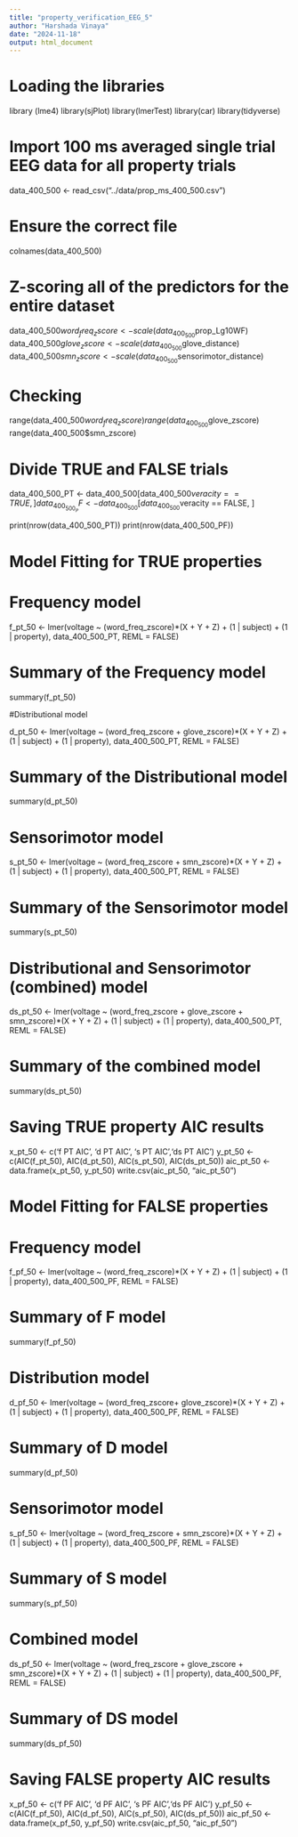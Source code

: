 ```yaml
---
title: "property_verification_EEG_5"
author: "Harshada Vinaya"
date: "2024-11-18"
output: html_document
---
```


# Loading the libraries 
library (lme4)
library(sjPlot)
library(lmerTest)
library(car)
library(tidyverse)

# Import 100 ms averaged single trial EEG data for all property trials
data_400_500 <- read_csv("../data/prop_ms_400_500.csv")

# Ensure the correct file
colnames(data_400_500)

# Z-scoring all of the predictors for the entire dataset
data_400_500$word_freq_zscore <- scale(data_400_500$prop_Lg10WF)
data_400_500$glove_zscore <- scale(data_400_500$glove_distance)
data_400_500$smn_zscore <- scale(data_400_500$sensorimotor_distance)


# Checking
range(data_400_500$word_freq_zscore)
range(data_400_500$glove_zscore)
range(data_400_500$smn_zscore)

# Divide TRUE and FALSE trials
data_400_500_PT <- data_400_500[data_400_500$veracity == TRUE, ]
data_400_500_PF <- data_400_500[data_400_500$veracity == FALSE, ]

print(nrow(data_400_500_PT))
print(nrow(data_400_500_PF))

###########################################################################

# Model Fitting for TRUE properties #

# Frequency model

f_pt_50 <- lmer(voltage ~ (word_freq_zscore)*(X + Y + Z) 
                + (1 | subject) 
                + (1 | property), 
                data_400_500_PT, REML = FALSE)

# Summary of the Frequency model 
summary(f_pt_50)

#Distributional model

d_pt_50 <- lmer(voltage ~ (word_freq_zscore + glove_zscore)*(X + Y + Z) 
                + (1 | subject) 
                + (1 | property), 
                data_400_500_PT, REML = FALSE)

# Summary of the Distributional model
summary(d_pt_50)


# Sensorimotor model

s_pt_50 <- lmer(voltage ~ (word_freq_zscore + smn_zscore)*(X + Y + Z) 
                + (1 | subject) 
                + (1 | property), 
                data_400_500_PT, REML = FALSE)

# Summary of the Sensorimotor model
summary(s_pt_50)

# Distributional and Sensorimotor (combined) model

ds_pt_50 <- lmer(voltage ~ (word_freq_zscore + 
                              glove_zscore + 
                              smn_zscore)*(X + Y + Z) 
                 + (1 | subject) 
                 + (1 | property), 
                 data_400_500_PT, REML = FALSE)

# Summary of the combined model
summary(ds_pt_50)


###############################################################

# Saving TRUE property AIC results

x_pt_50 <- c('f PT AIC', 'd PT AIC', 's PT AIC','ds PT AIC')
y_pt_50 <- c(AIC(f_pt_50), AIC(d_pt_50), AIC(s_pt_50), AIC(ds_pt_50))
aic_pt_50 <- data.frame(x_pt_50, y_pt_50)
write.csv(aic_pt_50, "aic_pt_50")

############################################################################

# Model Fitting for FALSE properties

# Frequency model

f_pf_50 <- lmer(voltage ~ (word_freq_zscore)*(X + Y + Z) 
                + (1 | subject) 
                + (1 | property), 
                data_400_500_PF, REML = FALSE)

# Summary of F model
summary(f_pf_50)


# Distribution model

d_pf_50 <- lmer(voltage ~ (word_freq_zscore+ glove_zscore)*(X + Y + Z) 
                + (1 | subject) 
                + (1 | property), 
                data_400_500_PF, REML = FALSE)

# Summary of D model
summary(d_pf_50)


# Sensorimotor model

s_pf_50 <- lmer(voltage ~ (word_freq_zscore + smn_zscore)*(X + Y + Z) 
                + (1 | subject) 
                + (1 | property), 
                data_400_500_PF, REML = FALSE)

# Summary of S model
summary(s_pf_50)


# Combined model

ds_pf_50 <- lmer(voltage ~ (word_freq_zscore +
                              glove_zscore + 
                              smn_zscore)*(X + Y + Z) 
                 + (1 | subject) 
                 + (1 | property), 
                 data_400_500_PF, REML = FALSE)

# Summary of DS model
summary(ds_pf_50)

# Saving FALSE property AIC results

x_pf_50 <- c('f PF AIC', 'd PF AIC', 's PF AIC','ds PF AIC')
y_pf_50 <- c(AIC(f_pf_50), AIC(d_pf_50), AIC(s_pf_50), AIC(ds_pf_50))
aic_pf_50 <- data.frame(x_pf_50, y_pf_50)
write.csv(aic_pf_50, "aic_pf_50")
